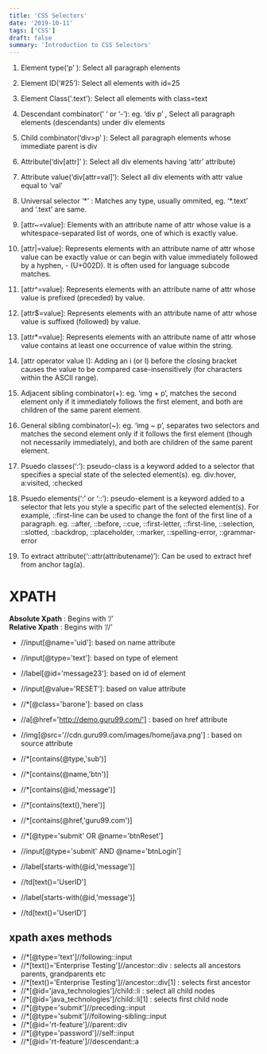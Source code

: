 ```yaml
---
title: 'CSS Selectors'
date: '2019-10-11'
tags: ['CSS']
draft: false
summary: 'Introduction to CSS Selectors'
---
```


1. Element type(‘p’ ): Select all paragraph elements

2. Element ID(‘#25’): Select all elements with id=25

3. Element Class('.text'): Select all elements with class=text

4. Descendant combinator(‘ ‘ or ‘-’): eg. ‘div p’ , Select all paragraph elements (descendants) under div elements

5. Child combinator(‘div>p’ ): Select all paragraph elements whose immediate parent is div

6. Attribute(‘div[attr]’ ): Select all div elements having ‘attr’ attribute)

7. Attribute value(‘div[attr=val]’): Select all div elements with attr value equal to ‘val’

8. Universal selector ‘\*’ : Matches any type, usually ommited, eg. ‘\*.text’ and ‘.text’ are same.

9. \[attr~=value]: Elements with an attribute name of attr whose value is a whitespace-separated list of words, one of which is exactly value.

10. \[attr\|=value]: Represents elements with an attribute name of attr whose value can be exactly value or can begin with value immediately followed by a hyphen, \- \(U+002D). It is often used for language subcode matches.

11. \[attr^=value]: Represents elements with an attribute name of attr whose value is prefixed (preceded) by value.

12. \[attr$=value]: Represents elements with an attribute name of attr whose value is suffixed (followed) by value.

13. \[attr\*=value]: Represents elements with an attribute name of attr whose value contains at least one occurrence of value within the string.

14. \[attr operator value I]: Adding an i (or I) before the closing bracket causes the value to be compared case-insensitively (for characters within the ASCII range).

15. Adjacent sibling combinator(+): eg. ‘img + p’, matches the second element only if it immediately follows the first element, and both are children of the same parent element.

16. General sibling combinator(~): eg. ‘img ~ p’, separates two selectors and matches the second element only if it follows the first element (though not necessarily immediately), and both are children of the same parent element.

17. Psuedo classes(‘:’): pseudo-class is a keyword added to a selector that specifies a special state of the selected element(s). eg. div:hover, a:visited, :checked

18. Psuedo elements(‘:’ or ‘::’): pseudo-element is a keyword added to a selector that lets you style a specific part of the selected element(s). For example, ::first-line can be used to change the font of the first line of a paragraph. eg.
    ::after, ::before, ::cue, ::first-letter, ::first-line, ::selection, ::slotted, ::backdrop, ::placeholder, ::marker, ::spelling-error, ::grammar-error

19. To extract attribute(‘::attr(attributename)’): Can be used to extract href from anchor tag(a).

# XPATH

**Absolute Xpath** : Begins with ‘/’  
**Relative Xpath** : Begins with ‘//’

- //input[@name='uid']: based on name attribute
- //input[@type='text']: based on type of element
- //label[@id='message23']: based on id of element
- //input[@value='RESET']: based on value attribute
- //\*[@class='barone']: based on class
- //a[@href='http://demo.guru99.com/'] : based on href attribute
- //img[@src='//cdn.guru99.com/images/home/java.png'] : based on source attribute

- //\*[contains(@type,'sub')]
- //\*[contains(@name,'btn')]
- //\*[contains(@id,'message')]
- //\*[contains(text(),'here')]
- //\*[contains(@href,'guru99.com')]
- //\*[@type='submit' OR @name='btnReset']
- //input[@type='submit' AND @name='btnLogin']
- //label[starts-with(@id,'message')]
- //td[text()='UserID']

- //label[starts-with(@id,'message')]
- //td[text()='UserID']

## xpath axes methods

- //\*[@type='text']//following::input
- //\*[text()='Enterprise Testing']//ancestor::div : selects all ancestors parents, grandparents etc
- //\*[text()='Enterprise Testing']//ancestor::div[1] : selects first ancestor
- //\*[@id='java_technologies']/child::li : select all child nodes
- //\*[@id='java_technologies']/child::li[1] : selects first child node
- //\*[@type='submit']//preceding::input
- //\*[@type='submit']//following-sibling::input
- //\*[@id='rt-feature']//parent::div
- //\*[@type='password']//self::input
- //\*[@id='rt-feature']//descendant::a
